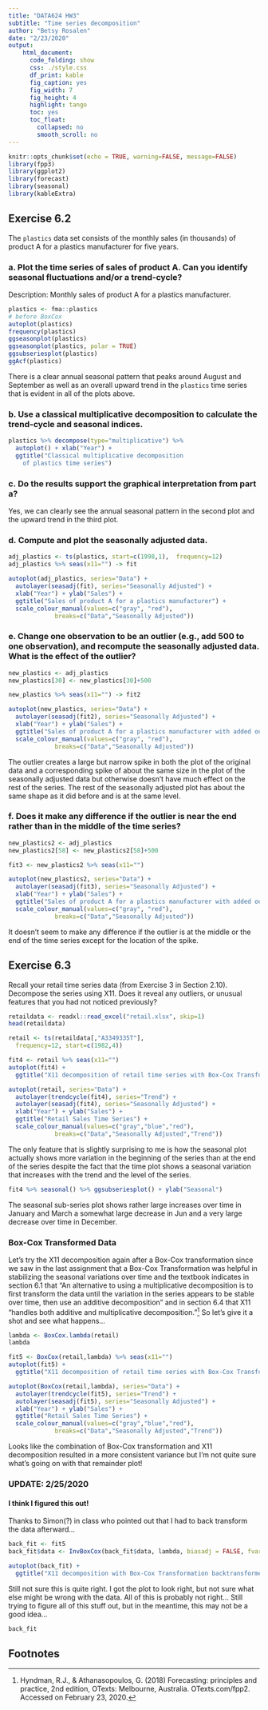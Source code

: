 ```yaml
---
title: "DATA624 HW3"
subtitle: "Time series decomposition"
author: "Betsy Rosalen"
date: "2/23/2020"
output: 
    html_document: 
      code_folding: show
      css: ./style.css
      df_print: kable
      fig_caption: yes
      fig_width: 7
      fig_height: 4
      highlight: tango
      toc: yes
      toc_float:
        collapsed: no
        smooth_scroll: no
---
```


```r
knitr::opts_chunk$set(echo = TRUE, warning=FALSE, message=FALSE)
library(fpp3)
library(ggplot2)
library(forecast)
library(seasonal)
library(kableExtra)
```

## Exercise 6.2

The `plastics` data set consists of the monthly sales (in thousands) of product A for a plastics manufacturer for five years.

### a. Plot the time series of sales of product A. Can you identify seasonal fluctuations and/or a trend-cycle?

Description: Monthly sales of product A for a plastics manufacturer.

```r
plastics <- fma::plastics
# before BoxCox
autoplot(plastics)
frequency(plastics)
ggseasonplot(plastics)
ggseasonplot(plastics, polar = TRUE)
ggsubseriesplot(plastics)
ggAcf(plastics)
```

There is a clear annual seasonal pattern that peaks around August and September as well as an overall upward trend in the `plastics` time series that is evident in all of the plots above.  

### b. Use a classical multiplicative decomposition to calculate the trend-cycle and seasonal indices.

```r
plastics %>% decompose(type="multiplicative") %>%
  autoplot() + xlab("Year") +
  ggtitle("Classical multiplicative decomposition
    of plastics time series")
```

### c. Do the results support the graphical interpretation from part a?

Yes, we can clearly see the annual seasonal pattern in the second plot and the upward trend in the third plot.  

### d. Compute and plot the seasonally adjusted data.

```r
adj_plastics <- ts(plastics, start=c(1998,1),  frequency=12)
adj_plastics %>% seas(x11="") -> fit

autoplot(adj_plastics, series="Data") +
  autolayer(seasadj(fit), series="Seasonally Adjusted") +
  xlab("Year") + ylab("Sales") +
  ggtitle("Sales of product A for a plastics manufacturer") +
  scale_colour_manual(values=c("gray", "red"),
             breaks=c("Data","Seasonally Adjusted"))
```

### e. Change one observation to be an outlier (e.g., add 500 to one observation), and recompute the seasonally adjusted data. What is the effect of the outlier?

```r
new_plastics <- adj_plastics
new_plastics[30] <- new_plastics[30]+500

new_plastics %>% seas(x11="") -> fit2

autoplot(new_plastics, series="Data") +
  autolayer(seasadj(fit2), series="Seasonally Adjusted") +
  xlab("Year") + ylab("Sales") +
  ggtitle("Sales of product A for a plastics manufacturer with added outlier") +
  scale_colour_manual(values=c("gray", "red"),
             breaks=c("Data","Seasonally Adjusted"))
```

The outlier creates a large but narrow spike in both the plot of the original data and a corresponding spike of about the same size in the plot of the seasonally adjusted data but otherwise doesn't have much effect on the rest of the series.  The rest of the seasonally adjusted plot has about the same shape as it did before and is at the same level.

### f. Does it make any difference if the outlier is near the end rather than in the middle of the time series?

```r
new_plastics2 <- adj_plastics
new_plastics2[58] <- new_plastics2[58]+500

fit3 <- new_plastics2 %>% seas(x11="")

autoplot(new_plastics2, series="Data") +
  autolayer(seasadj(fit3), series="Seasonally Adjusted") +
  xlab("Year") + ylab("Sales") +
  ggtitle("Sales of product A for a plastics manufacturer with added outlier") +
  scale_colour_manual(values=c("gray", "red"),
             breaks=c("Data","Seasonally Adjusted"))
```

It doesn't seem to make any difference if the outlier is at the middle or the end of the time series except for the location of the spike.  

## Exercise 6.3

Recall your retail time series data (from Exercise 3 in Section 2.10). Decompose the series using X11. Does it reveal any outliers, or unusual features that you had not noticed previously?

```r
retaildata <- readxl::read_excel("retail.xlsx", skip=1)
head(retaildata)

retail <- ts(retaildata[,"A3349335T"],
  frequency=12, start=c(1982,4))

fit4 <- retail %>% seas(x11="")
autoplot(fit4) +
  ggtitle("X11 decomposition of retail time series with Box-Cox Transformation")
```

```r
autoplot(retail, series="Data") +
  autolayer(trendcycle(fit4), series="Trend") +
  autolayer(seasadj(fit4), series="Seasonally Adjusted") +
  xlab("Year") + ylab("Sales") +
  ggtitle("Retail Sales Time Series") +
  scale_colour_manual(values=c("gray","blue","red"),
             breaks=c("Data","Seasonally Adjusted","Trend"))
```

The only feature that is slightly surprising to me is how the seasonal plot actually shows more variation in the beginning of the series than at the end of the series despite the fact that the time plot shows a seasonal variation that increases with the trend and the level of the series.

```r
fit4 %>% seasonal() %>% ggsubseriesplot() + ylab("Seasonal")
```

The seasonal sub-series plot shows rather large increases over time in January and March a somewhat large decrease in Jun and a very large decrease over time in December.

### Box-Cox Transformed Data

Let's try the X11 decomposition again after a Box-Cox transformation since we saw in the last assignment that a Box-Cox Transformation was helpful in stabilizing the seasonal variations over time and the textbook indicates in section 6.1 that "An alternative to using a multiplicative decomposition is to first transform the data until the variation in the series appears to be stable over time, then use an additive decomposition" and in section 6.4 that X11 "handles both additive and multiplicative decomposition."^[Hyndman, R.J., & Athanasopoulos, G. (2018) Forecasting: principles and practice, 2nd edition, OTexts: Melbourne, Australia. OTexts.com/fpp2. Accessed on February 23, 2020.]  So let's give it a shot and see what happens...

```r
lambda <- BoxCox.lambda(retail)
lambda

fit5 <- BoxCox(retail,lambda) %>% seas(x11="")
autoplot(fit5) +
  ggtitle("X11 decomposition of retail time series with Box-Cox Transformation")
```

```r
autoplot(BoxCox(retail,lambda), series="Data") +
  autolayer(trendcycle(fit5), series="Trend") +
  autolayer(seasadj(fit5), series="Seasonally Adjusted") +
  xlab("Year") + ylab("Sales") +
  ggtitle("Retail Sales Time Series") +
  scale_colour_manual(values=c("gray","blue","red"),
             breaks=c("Data","Seasonally Adjusted","Trend"))
```

Looks like the combination of Box-Cox transformation and X11 decomposition resulted in a more consistent variance but I'm not quite sure what's going on with that remainder plot!

### UPDATE: 2/25/2020

#### I think I figured this out!  

Thanks to Simon(?) in class who pointed out that I had to back transform the data afterward...

```r
back_fit <- fit5
back_fit$data <- InvBoxCox(back_fit$data, lambda, biasadj = FALSE, fvar = NULL)

autoplot(back_fit) +
  ggtitle("X11 decomposition with Box-Cox Transformation backtransformed!")
```

Still not sure this is quite right.  I got the plot to look right, but not sure what else might be wrong with the data.  All of this is probably not right...  Still trying to figure all of this stuff out, but in the meantime, this may not be a good idea...

```r
back_fit
```

## Footnotes